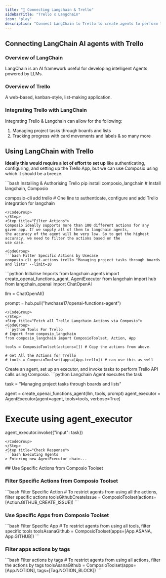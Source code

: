 ```yaml
---
title: "🚀 Connecting Langchain & Trello"
sidebarTitle: "Trello x Langchain"
icon: "play"
description: "Connect LangChain to Trello to create agents to perform tasks using natural language"
---
```


## Connecting LangChain AI agents with Trello

### Overview of LangChain

LangChain is an AI framework useful for developing intelligent Agents powered by LLMs.

### Overview of Trello

A web-based, kanban-style, list-making application.

### Integrating Trello with LangChain

Integrating Trello & Langchain can allow for the following:

1. Managing project tasks through boards and lists
2. Tracking progress with card movements and labels
& so many more

## Using LangChain with Trello

<Steps>
<Step title="Setting Up the Environment">

**Ideally this would require a lot of effort to set up** like authenticating, configuring, and setting up the Trello App, but we can use Composio using which it should be a breeze.

<CodeGroup>
```bash Installing & Authorising Trello
pip install composio_langchain # Install langchain, Composio 

composio-cli add trello # One line to authenticate, configure and add Trello integration for langchain
```
</CodeGroup>
</Step>
<Step title="Filter Actions">
Composio ideally supports more than 100 different actions for any given app. If we supply all of them to langchain agents, 
the accuracy of the agent will be very low. So to get the highest accuracy, we need to filter the actions based on the 
use case.

<CodeGroup>
```bash Filter Specific Actions by Usecase
composio-cli get-actions trello "Managing project tasks through boards and lists" --limit=10
```
</CodeGroup>

</Step>
<Step title="Import Base Packages">

<CodeGroup>
```python Initialise Imports
from langchain.agents import create_openai_functions_agent, AgentExecutor
from langchain import hub
from langchain_openai import ChatOpenAI


llm = ChatOpenAI()

prompt = hub.pull("hwchase17/openai-functions-agent")
```
</CodeGroup>
</Step>
<Step title="Fetch all Trello Langchain Actions via Composio">
<CodeGroup>
```python Tools For Trello
# Import from composio_langchain
from composio_langchain import ComposioToolset, Action, App

tools = ComposioToolset(actions=[]) # Copy the actions from above. 

# Get All the Actions for Trello
# tools = ComposioToolset(apps=[App.trello]) # can use this as well
```
</CodeGroup>
</Step>
<Step title="Execute the Agent">
Create an agent, set up an executor, and invoke tasks to perform Trello API calls using Composio. 
<CodeGroup>
```python Langchain Agent executes the task

task = "Managing project tasks through boards and lists"

agent = create_openai_functions_agent(llm, tools, prompt)
agent_executor = AgentExecutor(agent=agent, tools=tools, verbose=True)

# Execute using agent_executor
agent_executor.invoke({"input": task})
```
</CodeGroup>
</Step>
<Step title="Check Response">
```bash Executing Agents
> Entering new AgentExecutor chain...
```
</Step>
</Steps>
## Use Specific Actions from Composio Toolset

### Filter Specific Actions from Composio Toolset

<CodeGroup>
```bash Filter Specific Action
# To restrict agents from using all the actions, filter specific actions
toolsGithubCreateIssue = ComposioToolset(actions=[Action.GITHUB_CREATE_ISSUE])
```
</CodeGroup>

### Use Specific Apps from Composio Toolset
<CodeGroup>
```bash Filter Specific App
# To restrict agents from using all tools, filter specific tools
toolsAsanaGithub = ComposioToolset(apps=[App.ASANA, App.GITHUB])
```
</CodeGroup>

### Filter apps actions by tags 
<CodeGroup>
```bash Filter actions by tags
# To restrict agents from using all actions, filter the actions by tags
toolsAsanaGithub = ComposioToolset(apps=[App.NOTION], tags=[Tag.NOTION_BLOCK])
```
</CodeGroup>

